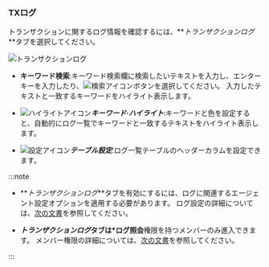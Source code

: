 ### TXログ

トランザクションに関するログ情報を確認するには、**_トランザクションログ_**タブを選択してください。

![トランザクションログ](/img/analysis-tx-transaction-log.png)

-   **キーワード検索**:キーワード検索欄に検索したいテキストを入力し、エンターキーを入力したり、![検索アイコン](/img/ico-search.svg)ボタンを選択してください。 入力したテキストと一致するキーワードをハイライト表示します。

-   ![ハイライトアイコン](/img/ic-highlight.svg)**_キーワード·ハイライト_**:キーワードと色を設定すると、自動的にログ一覧でキーワードと一致するテキストをハイライト表示します。

-   ![設定アイコン](/img/ico-setting.svg)**_テーブル設定_**:ログ一覧テーブルのヘッダーカラムを設定できます。

:::note

-   **_トランザクションログ_**タブを有効にするには、ログに関連するエージェント設定オプションを適用する必要があります。 ログ設定の詳細については、[次の文書](../log/log-function)を参照してください。

-   **_トランザクションログ_**タブは**\*ログ照会**権限を持つメンバーのみ進入できます。 メンバー権限の詳細については、[次の文書](../project/project-structure#member-auth)を参照してください。

:::
